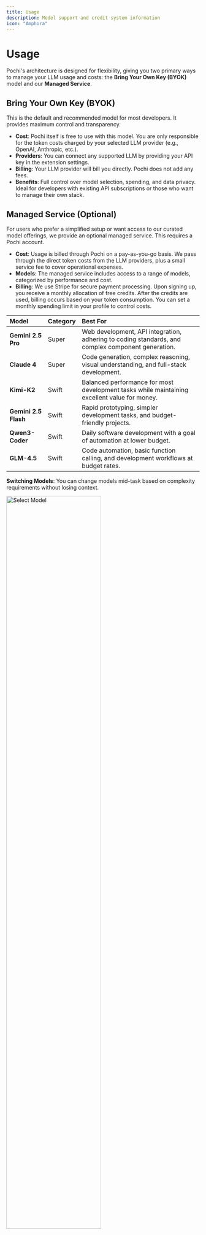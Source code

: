 ```yaml
---
title: Usage
description: Model support and credit system information
icon: "Amphora"
---
```


# **Usage**

Pochi's architecture is designed for flexibility, giving you two primary ways to manage your LLM usage and costs: the **Bring Your Own Key (BYOK)** model and our **Managed Service**.

## **Bring Your Own Key (BYOK)**

This is the default and recommended model for most developers. It provides maximum control and transparency.

- **Cost**: Pochi itself is free to use with this model. You are only responsible for the token costs charged by your selected LLM provider (e.g., OpenAI, Anthropic, etc.).
- **Providers**: You can connect any supported LLM by providing your API key in the extension settings.
- **Billing**: Your LLM provider will bill you directly. Pochi does not add any fees.
- **Benefits**: Full control over model selection, spending, and data privacy. Ideal for developers with existing API subscriptions or those who want to manage their own stack.

## **Managed Service (Optional)**

For users who prefer a simplified setup or want access to our curated model offerings, we provide an optional managed service. This requires a Pochi account.

- **Cost**: Usage is billed through Pochi on a pay-as-you-go basis. We pass through the direct token costs from the LLM providers, plus a small service fee to cover operational expenses.
- **Models**: The managed service includes access to a range of models, categorized by performance and cost.
- **Billing**: We use Stripe for secure payment processing. Upon signing up, you receive a monthly allocation of free credits. After the credits are used, billing occurs based on your token consumption. You can set a monthly spending limit in your profile to control costs.

| Model                | Category         | Best For                                                                                          |
| :------------------- | :---------------------- | :------------------------------------------------------------------------------------------------ |
| **Gemini 2.5 Pro**   | Super | Web development, API integration, adhering to coding standards, and complex component generation. |
| **Claude 4**         | Super | Code generation, complex reasoning, visual understanding, and full-stack development.             |
| **Kimi-K2**          | Swift | Balanced performance for most development tasks while maintaining excellent value for money.      |
| **Gemini 2.5 Flash** | Swift | Rapid prototyping, simpler development tasks, and budget-friendly projects.                       |
| **Qwen3-Coder**      | Swift | Daily software development with a goal of automation at lower budget.                             |
| **GLM-4.5**      | Swift | Code automation, basic function calling, and development workflows at budget rates.                             |

**Switching Models**: You can change models mid-task based on complexity requirements without losing context.

<div style={{ display: "flex", justifyContent: "center" }}>
  <Image
    src="/images/account-support/select-model-06-08.png"
    alt="Select Model"
    width="70%"
  />
</div>

